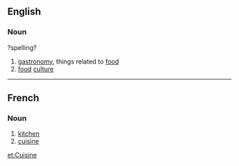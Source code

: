 ==English==
===Noun===
?spelling?
# [[gastronomy]], things related to [[food]]
# [[food]] [[culture]]

----
==French==
===Noun===
# [[kitchen]]
# [[cuisine]]

[[et:Cuisine]]